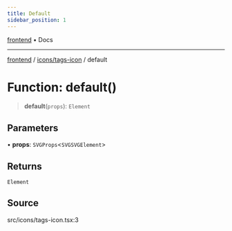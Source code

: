 ```yaml
---
title: Default
sidebar_position: 1
---
```


[frontend](../../..) • Docs

***

[frontend](../../..) / [icons/tags-icon](..) / default

# Function: default()

> **default**(`props`): `Element`

## Parameters

• **props**: `SVGProps`\<`SVGSVGElement`\>

## Returns

`Element`

## Source

src/icons/tags-icon.tsx:3
